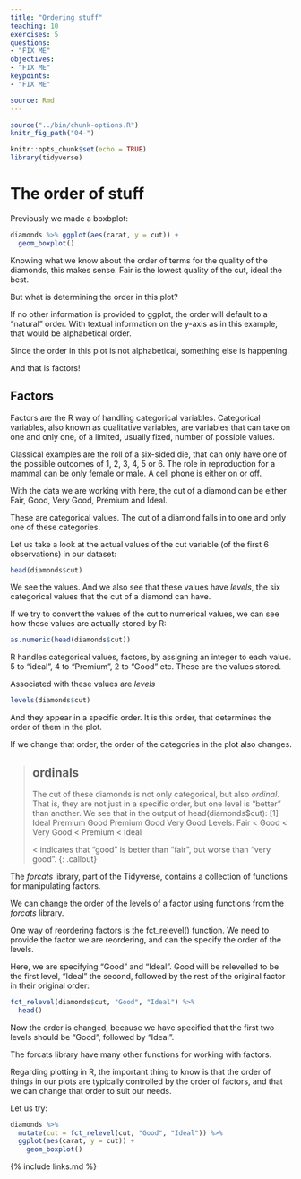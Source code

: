 ```yaml
---
title: "Ordering stuff"
teaching: 10
exercises: 5
questions:
- "FIX ME"
objectives:
- "FIX ME"
keypoints:
- "FIX ME"

source: Rmd
---
```


```r
source("../bin/chunk-options.R")
knitr_fig_path("04-")
```

```r
knitr::opts_chunk$set(echo = TRUE)
library(tidyverse)
```

# The order of stuff

Previously we made a boxbplot:


```r
diamonds %>% ggplot(aes(carat, y = cut)) +
  geom_boxplot()
```

Knowing what we know about the order of terms for the quality of the diamonds,
this makes sense. Fair is the lowest quality of the cut, ideal the best.

But what is determining the order in this plot?

If no other information is provided to ggplot, the order will default to a "natural" 
order. With textual information on the y-axis as in this example, that would be
alphabetical order.

Since the order in this plot is not alphabetical, something else is happening.

And that is factors!

## Factors

Factors are the R way of handling categorical variables. Categorical variables,
also known as qualitative variables, are variables that can take on one and only
one, of a limited, usually fixed, number of possible values. 

Classical examples are the roll of a six-sided die, that can only have one of the
possible outcomes of 1, 2, 3, 4, 5 or 6. The role in reproduction for a mammal
can be only female or male. A cell phone is either on or off.

With the data we are working with here, the cut of a diamond can be either
Fair, Good, Very Good, Premium and Ideal. 

These are categorical values. The cut of a diamond falls in to one and only one
of these categories.

Let us take a look at the actual values of the cut variable (of the first 6 
observations) in our dataset:
```r
head(diamonds$cut)
```
We see the values. And we also see that these values have *levels*, the six
categorical values that the cut of a diamond can have.

If we try to convert the values of the cut to numerical values, we can see how 
these values are actually stored by R:

```r
as.numeric(head(diamonds$cut))
```
R handles categorical values, factors, by assigning an integer to each value.
5 to "ideal", 4 to "Premium", 2 to "Good" etc. These are the values stored.

Associated with these values are *levels*

```r
levels(diamonds$cut)
```

And they appear in a specific order. It is this order, that determines the order
of them in the plot.

If we change that order, the order of the categories in the plot also changes.


> ## ordinals
>
> The cut of these diamonds is not only categorical, but also *ordinal*.
> That is, they are not just in a specific order, but one level is "better" than
> another.
> We see that in the output of head(diamonds$cut):
> [1] Ideal     Premium   Good      Premium   Good      Very Good
> Levels: Fair < Good < Very Good < Premium < Ideal
> 
> < indicates that "good" is better than "fair", but worse than "very good".
{: .callout}

The *forcats* library, part of the Tidyverse, contains a collection of functions 
for manipulating factors.

We can change the order of the levels of a factor using functions from the 
*forcats* library.

One way of reordering factors is the fct_relevel() function. We need to
provide the factor we are reordering, and can the specify the order of the
levels. 

Here, we are specifying "Good" and "Ideal". Good will be relevelled to be the 
first level, "Ideal" the second, followed by the rest of the original factor
in their original order:

```r
fct_relevel(diamonds$cut, "Good", "Ideal") %>% 
  head()
```
Now the order is changed, because we have specified that the first two levels 
should be "Good", followed by "Ideal".

The forcats library have many other functions for working with factors. 

Regarding plotting in R, the important thing to know is that the order of things
in our plots are typically controlled by the order of factors, and that we can
change that order to suit our needs.

Let us try:
```r
diamonds %>% 
  mutate(cut = fct_relevel(cut, "Good", "Ideal")) %>% 
  ggplot(aes(carat, y = cut)) +
    geom_boxplot()
```



{% include links.md %}